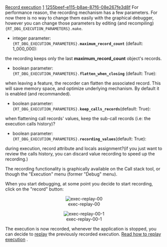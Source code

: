 [[Property:title|Record execution]]
[[Property:weight|1]]
[[Property:uuid|1255beef-e115-b8ae-87f6-08e267fe3d8f]]
For performance reason, the recording mechanism has a few parameters. For now there is no way to change them easily with the graphical debugger, however you can change those parameters by editing (and recompiling) <code>{RT_DBG_EXECUTION_PARAMETERS}.make</code>. 
* integer parameter: <code>{RT_DBG_EXECUTION_PARAMETERS}.'''maximum_record_count'''</code> (default: 1_000_000): <br/>
the recording keeps only the last '''maximum_record_count''' object's records.
* boolean parameter: <code>{RT_DBG_EXECUTION_PARAMETERS}.'''flatten_when_closing'''</code> (default: True): <br/>
when leaving a feature, the recorder can flatten the associated record. This will save memory space, and optimize underlying mechanism. By default it is enabled (and recommanded).
* boolean parameter: <code>{RT_DBG_EXECUTION_PARAMETERS}.'''keep_calls_records'''</code>(default: True): <br/>
when flattening call records' values, keep the sub-call records (i.e: the execution calls history)?
* boolean parameter: <code>{RT_DBG_EXECUTION_PARAMETERS}.'''recording_values'''</code>(default: True): <br/>
during execution, record attribute and locals assignment?(if you just want to review the calls history, you can discard value recording to speed up the recording.)

{{warning|Since there is no way to restore local values when the execution left the related call stack frame, the recording discards the recorded local values.}}


The recording functionality is graphically available on the Call stack tool, or though the "Execution" menu (former "Debug" menu). 

When you start debugging, at some point you decide to start recording, click on the "record" button:

<center> [[Image:exec-replay-00]]  </center>

{{note|If you want to record from the beginning, just enable the recording before starting the debug session (the recording button is a toggle button)}}

{{tip|You can also use the "When hits.." actions of [[Breakpoint editing|breakpoints]]  to start and stop the execution recording. This can be useful to record only the part you are interested in.}}

<center> [[Image:exec-replay-00-1]]  </center>

The execution is now recorded, whenever the application is stopped, you can decide to [[Replay (recorded) execution|replay]]  the previously recorded execution. [[Replay (recorded) execution|Read how to replay execution]] .

{{warning|For now, EiffelStudio supports only "Replay back" and "Replay forth" (finner replay might be added for 6.2).}}

{{warning|EiffelStudio 6.1 provides this feature only on classic system, this is not yet supported on dotnet (planned for 6.2).}}




